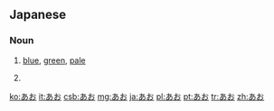 ==Japanese==

===Noun===
{{ja-noun}}
# {{ja-def|青|蒼|碧}} [[blue]], [[green]], [[pale]]
# {{ja-def|青}} {{abbreviation of|青信号|lang=ja}}

[[ko:あお]]
[[it:あお]]
[[csb:あお]]
[[mg:あお]]
[[ja:あお]]
[[pl:あお]]
[[pt:あお]]
[[tr:あお]]
[[zh:あお]]